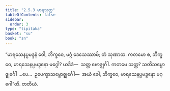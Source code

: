 ```yaml
---
title: "2.5.3 မာရသုတ္တ"
tableOfContents: false
sidebar:
  order: 3
type: "tipitaka"
basket: "su"
book: "sn"
---
```



<DynamicBreadcrumb />

<Division number="224" book="sn" e="ch" v="18" p="312">

<Paragraph number="536" book="sn">
“မာရသေနပ္ပမဒ္ဒနံ ဝေါ, ဘိက္ခဝေ, မဂ္ဂံ ဒေသေဿာမိ; တံ သုဏာထ. ကတမော စ, ဘိက္ခဝေ, မာရသေနပ္ပမဒ္ဒနော မဂ္ဂေါ? ယဒိဒံ—  သတ္တ ဗောဇ္ဈင်္ဂါ. ကတမေ သတ္တ? သတိသမ္ဗောဇ္ဈင်္ဂေါ …ပေ…  ဥပေက္ခာသမ္ဗောဇ္ဈင်္ဂေါ—  အယံ ခေါ, ဘိက္ခဝေ, မာရသေနပ္ပမဒ္ဒနော မဂ္ဂေါ”တိ.

</Paragraph>
</Division>

<Paragraph number="537" type="center" book="sn">
တတိယံ.
</Paragraph>